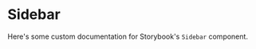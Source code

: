 

<Meta component="Sidebar" title="Addons|Docs/Sidebar" />

# Sidebar

Here's some custom documentation for Storybook's `Sidebar` component.

<Preview>
  <Story name="simple" height="150px">
    <Sidebar
      menu={standardData.menu}
      stories={withRootData.stories}
      storyId={withRootData.storyId}
    />
  </Story>
</Preview>

<Preview>
  <Story name="loading" height="150px">
    <Sidebar menu={standardData.menu} stories={{}} loading />
  </Story>
</Preview>
